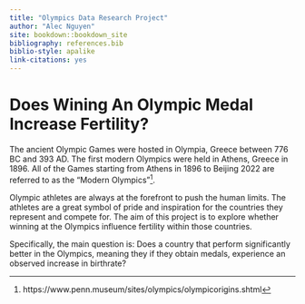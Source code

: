 ```yaml
--- 
title: "Olympics Data Research Project"
author: "Alec Nguyen"
site: bookdown::bookdown_site
bibliography: references.bib
biblio-style: apalike
link-citations: yes
---
```


# Does Wining An Olympic Medal Increase Fertility?

The ancient Olympic Games were hosted in Olympia, Greece between 776 BC and 393 AD. The first modern Olympics were held in Athens, Greece in 1896. All of the Games starting from Athens in 1896 to Beijing 2022 are referred to as the “Modern Olympics”^[https://www.penn.museum/sites/olympics/olympicorigins.shtml].

Olympic athletes are always at the forefront to push the human limits. The athletes are a great symbol of pride and inspiration for the countries they represent and compete for.
The aim of this project is to explore whether winning at the Olympics influence fertility within those countries. 

Specifically, the main question is: Does a country that perform significantly better in the Olympics, meaning they if they obtain medals, experience an observed increase in birthrate?




